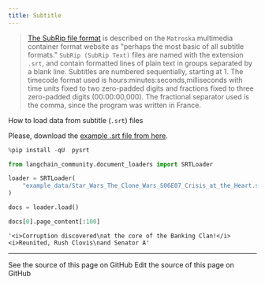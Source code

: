```yaml
---
title: Subtitle
---
```


>[The SubRip file format](https://en.wikipedia.org/wiki/SubRip#SubRip_file_format) is described on the `Matroska` multimedia container format website as "perhaps the most basic of all subtitle formats." `SubRip (SubRip Text)` files are named with the extension `.srt`, and contain formatted lines of plain text in groups separated by a blank line. Subtitles are numbered sequentially, starting at 1. The timecode format used is hours:minutes:seconds,milliseconds with time units fixed to two zero-padded digits and fractions fixed to three zero-padded digits (00:00:00,000). The fractional separator used is the comma, since the program was written in France.

How to load data from subtitle (`.srt`) files

Please, download the [example .srt file from here](https://www.opensubtitles.org/en/subtitles/5575150/star-wars-the-clone-wars-crisis-at-the-heart-en).

```python
%pip install -qU  pysrt
```

```python
from langchain_community.document_loaders import SRTLoader
```

```python
loader = SRTLoader(
    "example_data/Star_Wars_The_Clone_Wars_S06E07_Crisis_at_the_Heart.srt"
)
```

```python
docs = loader.load()
```

```python
docs[0].page_content[:100]
```

```output
'<i>Corruption discovered\nat the core of the Banking Clan!</i> <i>Reunited, Rush Clovis\nand Senator A'
```

---

<CardGroup cols={2}>
  <Card title="View Source" icon="eye" href="https://github.com/langchain-ai/docs/blob/main/src/oss/python/integrations/document_loaders/subtitle.mdx">
    See the source of this page on GitHub
  </Card>
  <Card title="Edit Source" icon="pen-to-square" href="https://github.com/langchain-ai/docs/edit/main/src/oss/python/integrations/document_loaders/subtitle.mdx">
    Edit the source of this page on GitHub
  </Card>
</CardGroup>
